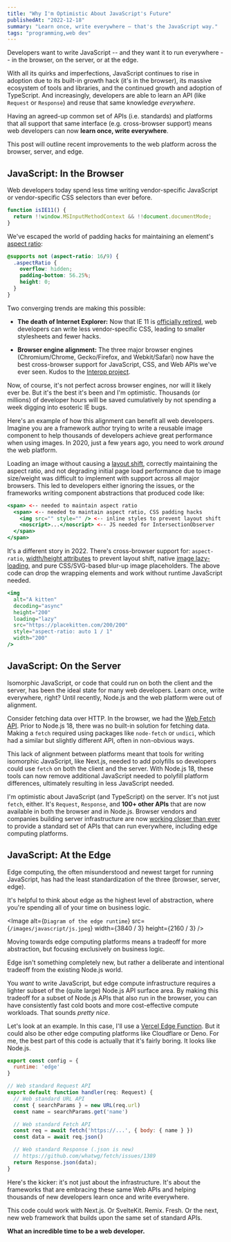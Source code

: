 ```yaml
---
title: "Why I'm Optimistic About JavaScript's Future"
publishedAt: "2022-12-18"
summary: "Learn once, write everywhere – that's the JavaScript way."
tags: "programming,web dev"
---
```


Developers want to write JavaScript -- and they want it to run everywhere -- in the browser, on the server, or at the edge.

With all its quirks and imperfections, JavaScript continues to rise in adoption due to its built-in growth hack (it's in the browser), its massive ecosystem of tools and libraries, and the continued growth and adoption of TypeScript. And increasingly, developers are able to learn an API (like `Request` or `Response`) and reuse that same knowledge _everywhere_.

Having an agreed-up common set of APIs (i.e. standards) and platforms that all support that same interface (e.g. cross-browser support) means web developers can now **learn once, write everywhere**.

This post will outline recent improvements to the web platform across the browser, server, and edge.

## JavaScript: In the Browser

Web developers today spend less time writing vendor-specific JavaScript or vendor-specific CSS selectors than ever before.

```jsx
function isIE11() {
  return !!window.MSInputMethodContext && !!document.documentMode;
}
```

We've escaped the world of padding hacks for maintaining an element's [aspect ratio](https://developer.mozilla.org/en-US/docs/Web/CSS/aspect-ratio):

```css
@supports not (aspect-ratio: 16/9) {
  .aspectRatio {
    overflow: hidden;
    padding-bottom: 56.25%;
    height: 0;
  }
}
```

Two converging trends are making this possible:

- **The death of Internet Explorer:** Now that IE 11 is [officially retired](https://www.bleepingcomputer.com/news/microsoft/microsoft-edge-update-will-disable-internet-explorer-in-february/), web developers can write less vendor-specific CSS, leading to smaller stylesheets and fewer hacks.

- **Browser engine alignment:** The three major browser engines (Chromium/Chrome, Gecko/Firefox, and Webkit/Safari) now have the best cross-browser support for JavaScript, CSS, and Web APIs we've ever seen. Kudos to the [Interop project](https://web.dev/interop-2022/).

Now, of course, it's not perfect across browser engines, nor will it likely ever be. But it's the best it's been and I'm optimistic. Thousands (or millions) of developer hours will be saved cumulatively by not spending a week digging into esoteric IE bugs.

Here's an example of how this alignment can benefit all web developers. Imagine you are a framework author trying to write a reusable image component to help thousands of developers achieve great performance when using images. In 2020, just a few years ago, you need to work _around_ the web platform.

Loading an image without causing a [layout shift](https://web.dev/cls/), correctly maintaining the aspect ratio, and not degrading initial page load performance due to image size/weight was difficult to implement with support across all major browsers. This led to developers either ignoring the issues, or the frameworks writing component abstractions that produced code like:

```jsx
<span> <-- needed to maintain aspect ratio
  <span> <-- needed to maintain aspect ratio, CSS padding hacks
    <img src="" style="" /> <-- inline styles to prevent layout shift
    <noscript>...</noscript> <-- JS needed for IntersectionObserver
  </span>
</span>
```

It's a different story in 2022. There's cross-browser support for: `aspect-ratio`, [width/height attributes](https://web.dev/optimize-cls/) to prevent layout shift, native [image lazy-loading](https://developer.mozilla.org/en-US/docs/Web/Performance/Lazy_loading), and pure CSS/SVG-based blur-up image placeholders. The above code can drop the wrapping elements and work without runtime JavaScript needed.

```jsx
<img
  alt="A kitten"
  decoding="async"
  height="200"
  loading="lazy"
  src="https://placekitten.com/200/200"
  style="aspect-ratio: auto 1 / 1"
  width="200"
/>
```

## JavaScript: On the Server

Isomorphic JavaScript, or code that could run on both the client and the server, has been the ideal state for many web developers. Learn once, write everywhere, right? Until recently, Node.js and the web platform were out of alignment.

Consider fetching data over HTTP. In the browser, we had the [Web Fetch API](https://developer.mozilla.org/en-US/docs/Web/API/Fetch_API). Prior to Node.js 18, there was no built-in solution for fetching data. Making a `fetch` required using packages like `node-fetch` or `undici`, which had a similar but slightly different API, often in non-obvious ways.

This lack of alignment between platforms meant that tools for writing isomorphic JavaScript, like Next.js, needed to add polyfills so developers could use `fetch` on both the client and the server. With Node.js 18, these tools can now remove additional JavaScript needed to polyfill platform differences, ultimately resulting in less JavaScript needed.

I'm optimistic about JavaScript (and TypeScript) on the server. It's not just `fetch`, either. It's `Request`, `Response`, and **100+ other APIs** that are now available in both the browser and in Node.js. Browser vendors and companies building server infrastructure are now [working closer than ever](https://wintercg.org/) to provide a standard set of APIs that can run everywhere, including edge computing platforms.

## JavaScript: At the Edge

Edge computing, the often misunderstood and newest target for running JavaScript, has had the least standardization of the three (browser, server, edge).

It's helpful to think about edge as the highest level of abstraction, where you're spending all of your time on business logic.

<Image
  alt={`Diagram of the edge runtime`}
  src={`/images/javascript/js.jpeg`}
  width={3840 / 3}
  height={2160 / 3}
/>

Moving towards edge computing platforms means a tradeoff for more abstraction, but focusing exclusively on business logic.

Edge isn't something completely new, but rather a deliberate and intentional tradeoff from the existing Node.js world.

You _want_ to write JavaScript, but edge compute infrastructure requires a lighter subset of the (quite large) Node.js API surface area. By making this tradeoff for a subset of Node.js APIs that also run in the browser, you can have consistently fast cold boots and more cost-effective compute workloads. That sounds _pretty nice_.

Let's look at an example. In this case, I'll use a [Vercel Edge Function](https://vercel.com/blog/edge-functions-generally-available). But it could also be other edge computing platforms like Cloudflare or Deno. For me, the best part of this code is actually that it's fairly boring. It looks like Node.js.

```jsx
export const config = {
  runtime: 'edge'
}

// Web standard Request API
export default function handler(req: Request) {
  // Web standard URL API
  const { searchParams } = new URL(req.url)
  const name = searchParams.get('name')

  // Web standard Fetch API
  const req = await fetch('https://...', { body: { name } })
  const data = await req.json()

  // Web standard Response (.json is new)
  // https://github.com/whatwg/fetch/issues/1389
  return Response.json(data);
}
```

Here's the kicker: it's not just about the infrastructure. It's about the frameworks that are embracing these same Web APIs and helping thousands of new developers learn once and write everywhere.

This code could work with Next.js. Or SvelteKit. Remix. Fresh. Or the next, new web framework that builds upon the same set of standard APIs.

**What an incredible time to be a web developer.**
